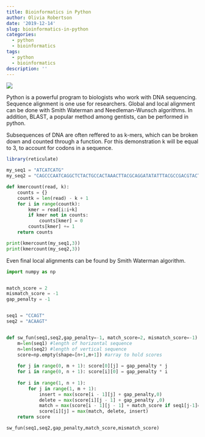 ```yaml
---
title: Bioinformatics in Python
author: Olivia Robertson
date: '2019-12-14'
slug: bioinformatics-in-python
categories:
  - python
  - bioinformatics
tags:
  - python
  - bioinformatics
description: ''
---
```

![](/blog/2019-12-14-bioinformatics-in-python_files/blast.jpg)

Python is a powerful program to  biologists who work with DNA sequencing. Sequence alignment is one use for researchers. Global and local alignment can be done with Smith Waterman and Needleman-Wunsch algorithms. In addition, BLAST, a popular method among gentists, can be performed in python.


Subsequences of DNA are often reffered to as k-mers, which can be broken down and counted through a function. For this demonstration k will be equal to 3, to account for codons in a sequence.
```r
library(reticulate)
```
```python
my_seq1 = "ATCATCATG"
my_seq2 = "CAGCCCAATCAGGCTCTACTGCCACTAAACTTACGCAGGATATATTTACGCCGACGTACT"

def kmercount(read, k):
    counts = {}
    countk = len(read) - k + 1
    for i in range(countk):
        kmer = read[i:i+k]
        if kmer not in counts:
            counts[kmer] = 0
        counts[kmer] += 1
    return counts

print(kmercount(my_seq1,3))
print(kmercount(my_seq2,3))
```


Even final local alignments can be found by Smith Waterman algorithm.
```python
import numpy as np


match_score = 2
mismatch_score = -1
gap_penalty = -1


seq1 = "CCAGT"
seq2 = "ACAAGT"


def sw_fun(seq1,seq2,gap_penalty=-1, match_score=2, mismatch_score=-1):
    m=len(seq1) #length of horizontal sequence
    n=len(seq2) #length of vertical sequence
    score=np.empty(shape=[n+1,m+1]) #array to hold scores
   
    for j in range(0, m + 1): score[0][j] = gap_penalty * j
    for i in range(0, n + 1): score[i][0] = gap_penalty * i
    
    for i in range(1, n + 1): 
        for j in range(1, m + 1):
            insert = max(score[i - 1][j] + gap_penalty,0) 
            delete = max(score[i][j - 1] + gap_penalty ,0)
            match = max(score[i - 1][j - 1] + match_score if seq1[j-1]==seq2[i-1] else mismatch_score , 0)
            score[i][j] = max(match, delete, insert) 
    return score

sw_fun(seq1,seq2,gap_penalty,match_score,mismatch_score)
```

